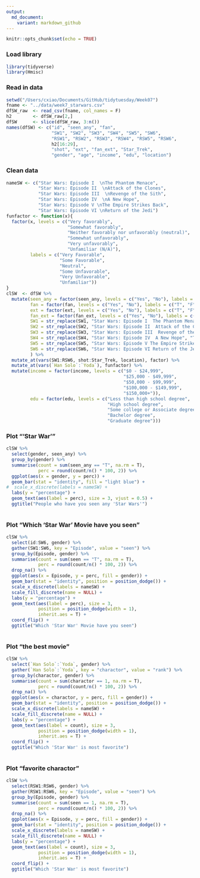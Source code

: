 ```yaml
---
output:
  md_document:
    variant: markdown_github
---
```

```r
knitr::opts_chunk$set(echo = TRUE)
```

### Load library  
```r
library(tidyverse)
library(Hmisc)
```

### Read in data  
```r
setwd("/Users/cxiao/Documents/GitHub/tidytuesday/Week07")
fname <- "../data/week7_starwars.csv"
dfSW_raw  <- read_csv(fname, col_names = F)
h2        <- dfSW_raw[2,]
dfSW      <- slice(dfSW_raw, 3:n())
names(dfSW) <- c("id", "seen_any", "fan", 
                 "SW1", "SW2", "SW3", "SW4", "SW5", "SW6",
                 "RSW1", "RSW2", "RSW3", "RSW4", "RSW5", "RSW6",
                 h2[16:29],
                 "shot", "ext", "fan_ext", "Star_Trek",
                 "gender", "age", "income", "edu", "location")
```

### Clean data
```r
nameSW <- c("Star Wars: Episode I  \nThe Phantom Menace", 
            "Star Wars: Episode II  \nAttack of the Clones",
            "Star Wars: Episode III  \nRevenge of the Sith",
            "Star Wars: Episode IV  \nA New Hope",
            "Star Wars: Episode V \nThe Empire Strikes Back", 
            "Star Wars: Episode VI \nReturn of the Jedi")
funfactor <- function(x){
  factor(x, levels = c("Very favorably",
                       "Somewhat favorably",
                       "Neither favorably nor unfavorably (neutral)",
                       "Somewhat unfavorably",
                       "Very unfavorably",
                       "Unfamiliar (N/A)"),
         labels = c("Very Favorable",
                    "Some Favorable",
                    "Neutral",
                    "Some Unfavorable",
                    "Very Unfavorable",
                    "Unfamiliar"))
}
clSW  <- dfSW %>% 
  mutate(seen_any = factor(seen_any, levels = c("Yes", "No"), labels = c("T", "F")),
         fan = factor(fan, levels = c("Yes", "No"), labels = c("T", "F")),
         ext = factor(ext, levels = c("Yes", "No"), labels = c("T", "F")),
         fan_ext = factor(fan_ext, levels = c("Yes", "No"), labels = c("T", "F")),
         SW1 = str_replace(SW1, "Star Wars: Episode I  The Phantom Menace", "T"),
         SW2 = str_replace(SW2, "Star Wars: Episode II  Attack of the Clones", "T"),
         SW3 = str_replace(SW3, "Star Wars: Episode III  Revenge of the Sith", "T"),
         SW4 = str_replace(SW4, "Star Wars: Episode IV  A New Hope", "T"),
         SW5 = str_replace(SW5, "Star Wars: Episode V The Empire Strikes Back", "T"),
         SW6 = str_replace(SW6, "Star Wars: Episode VI Return of the Jedi", "T")
         ) %>% 
  mutate_at(vars(SW1:RSW6, shot:Star_Trek, location), factor) %>% 
  mutate_at(vars(`Han Solo`:`Yoda`), funfactor) %>% 
  mutate(income = factor(income, levels = c("$0 - $24,999",
                                            "$25,000 - $49,999",
                                            "$50,000 - $99,999",
                                            "$100,000 - $149,999",
                                            "$150,000+")),
         edu = factor(edu, levels = c("Less than high school degree",
                                      "High school degree",
                                      "Some college or Associate degree",
                                      "Bachelor degree",
                                      "Graduate degree")))
```

### Plot "'Star War' "
```r
clSW %>% 
  select(gender, seen_any) %>% 
  group_by(gender) %>% 
  summarise(count = sum(seen_any == "T", na.rm = T),
            perc = round(count/n() * 100, 2)) %>%
  ggplot(aes(x = gender, y = perc)) + 
  geom_bar(stat = "identity", fill = "light blue") +
#  scale_x_discrete(labels = nameSW) +
  labs(y = "percentage") +
  geom_text(aes(label = perc), size = 3, vjust = 0.5) +
  ggtitle("People who have you seen any 'Star Wars'")
  
```

### Plot "Which 'Star War' Movie have you seen"
```r
clSW %>% 
  select(id:SW6, gender) %>% 
  gather(SW1:SW6, key = "Episode", value = "seen") %>% 
  group_by(Episode, gender) %>% 
  summarise(count = sum(seen == "T", na.rm = T),
            perc = round(count/n() * 100, 2)) %>%
  drop_na() %>% 
  ggplot(aes(x = Episode, y = perc, fill = gender)) + 
  geom_bar(stat = "identity", position = position_dodge()) +
  scale_x_discrete(labels = nameSW) +
  scale_fill_discrete(name = NULL) +
  labs(y = "percentage") +
  geom_text(aes(label = perc), size = 3,
            position = position_dodge(width = 1),
            inherit.aes = T) +
  coord_flip() +
  ggtitle("Which 'Star War' Movie have you seen")
  
```

### Plot "the best movie"
```r
clSW %>% 
  select(`Han Solo`:`Yoda`, gender) %>% 
  gather(`Han Solo`:`Yoda`, key = "charactor", value = "rank") %>% 
  group_by(charactor, gender) %>% 
  summarise(count = sum(charactor == 1, na.rm = T),
            perc = round(count/n() * 100, 2)) %>%
  drop_na() %>% 
  ggplot(aes(x = charactor, y = perc, fill = gender)) + 
  geom_bar(stat = "identity", position = position_dodge()) +
  scale_x_discrete(labels = nameSW) +
  scale_fill_discrete(name = NULL) +
  labs(y = "percentage") +
  geom_text(aes(label = count), size = 3,
            position = position_dodge(width = 1),
            inherit.aes = T) +
  coord_flip() +
  ggtitle("Which 'Star War' is most favorite")
  
```

### Plot "favorite charactor"
```r
clSW %>% 
  select(RSW1:RSW6, gender) %>% 
  gather(RSW1:RSW6, key = "Episode", value = "seen") %>% 
  group_by(Episode, gender) %>% 
  summarise(count = sum(seen == 1, na.rm = T),
            perc = round(count/n() * 100, 2)) %>%
  drop_na() %>% 
  ggplot(aes(x = Episode, y = perc, fill = gender)) + 
  geom_bar(stat = "identity", position = position_dodge()) +
  scale_x_discrete(labels = nameSW) +
  scale_fill_discrete(name = NULL) +
  labs(y = "percentage") +
  geom_text(aes(label = count), size = 3,
            position = position_dodge(width = 1),
            inherit.aes = T) +
  coord_flip() +
  ggtitle("Which 'Star War' is most favorite")
  
```